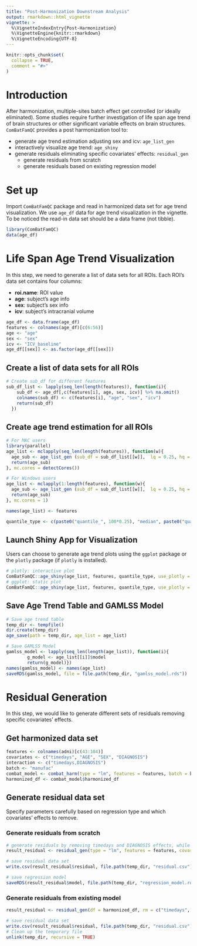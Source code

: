 ```yaml
---
title: "Post-Harmonization Downstream Analysis"
output: rmarkdown::html_vignette
vignette: >
  %\VignetteIndexEntry{Post-Harmonization}
  %\VignetteEngine{knitr::rmarkdown}
  %\VignetteEncoding{UTF-8}
---
```


```r
knitr::opts_chunk$set(
  collapse = TRUE,
  comment = "#>"
)
```

# Introduction

After harmonization, multiple-sites batch effect get controlled (or ideally eliminated). Some studies require further investigation of life span age trend of brain structures or other significant variable effects on brain structures. `ComBatFamQC` provides a post harmonization tool to:

-   generate age trend estimation adjusting sex and icv: `age_list_gen`
-   interactively visualize age trend: `age_shiny`
-   generate residuals eliminating specific covariates' effects: `residual_gen`
    -   generate residuals from scratch
    -   generate residuals based on existing regression model

# Set up

Import `ComBatFamQC` package and read in harmonized data set for age trend visualization. We use `age_df` data for age trend visualization in the vignette. To be noticed the read-in data set should be a data frame (not tibble). 
 
```r
library(ComBatFamQC)
data(age_df)
```

# Life Span Age Trend Visualization

In this step, we need to generate a list of data sets for all ROIs. Each ROI's data set contains four columns:

-   **roi.name**: ROI value
-   **age**: subject's age info
-   **sex**: subject's sex info
-   **icv**: subject's intracranial volume

```r
age_df <- data.frame(age_df)
features <- colnames(age_df)[c(6:56)]
age <- "age"
sex <- "sex"
icv <- "ICV_baseline"
age_df[[sex]] <- as.factor(age_df[[sex]])
```

## Create a list of data sets for all ROIs

```r
# Create sub_df for different features
sub_df_list <- lapply(seq_len(length(features)), function(i){
    sub_df <- age_df[,c(features[i], age, sex, icv)] %>% na.omit()
    colnames(sub_df) <- c(features[i], "age", "sex", "icv")
    return(sub_df)
  })
```

## Create age trend estimation for all ROIs

```r
# For MAC users
library(parallel)
age_list <- mclapply(seq_len(length(features)), function(w){
  age_sub <- age_list_gen (sub_df = sub_df_list[[w]],  lq = 0.25, hq = 0.75)
  return(age_sub)
}, mc.cores = detectCores()) 

# For Windows users
age_list <- mclapply(1:length(features), function(w){
  age_sub <- age_list_gen (sub_df = sub_df_list[[w]],  lq = 0.25, hq = 0.75)
  return(age_sub)
}, mc.cores = 1) 

names(age_list) <- features

quantile_type <- c(paste0("quantile_", 100*0.25), "median", paste0("quantile_", 100*0.75))
```

## Launch Shiny App for Visualization

Users can choose to generate age trend plots using the `ggplot` package or the `plotly` package (if `plotly` is installed).

```r
# plotly: interactive plot
ComBatFamQC::age_shiny(age_list, features, quantile_type, use_plotly = TRUE)
# ggplot: static plot
ComBatFamQC::age_shiny(age_list, features, quantile_type, use_plotly = FALSE)
```

## Save Age Trend Table and GAMLSS Model

```r
# Save age trend table
temp_dir <- tempfile()
dir.create(temp_dir)
age_save(path = temp_dir, age_list = age_list)

# Save GAMLSS Model
gamlss_model <- lapply(seq_len(length(age_list)), function(i){
        g_model <- age_list[[i]]$model
        return(g_model)})
names(gamlss_model) <- names(age_list)
saveRDS(gamlss_model, file = file.path(temp_dir, "gamlss_model.rds"))
```

# Residual Generation

In this step, we would like to generate different sets of residuals removing specific covariates' effects.

## Get harmonized data set
```r
features <- colnames(adni)[c(43:104)]
covariates <- c("timedays", "AGE", "SEX", "DIAGNOSIS")
interaction <- c("timedays,DIAGNOSIS")
batch <- "manufac"
combat_model <- combat_harm(type = "lm", features = features, batch = batch, covariates = covariates, interaction = interaction, smooth = NULL, random = NULL, df = adni)
harmonized_df <- combat_model$harmonized_df
```

## Generate residual data set

Specify parameters carefully based on regression type and which covariates' effects to remove.

### Generate residuals from scratch
```r
# generate residuals by removing timedays and DIAGNOSIS effects, while preserving AGE and SEX effects.
result_residual <- residual_gen(type = "lm", features = features, covariates = covariates, interaction = interaction, smooth = NULL, df = harmonized_df, rm = c("timedays", "DIAGNOSIS"))

# save residual data set
write.csv(result_residual$residual, file.path(temp_dir, "residual.csv"))

# save regression model
saveRDS(result_residual$model, file.path(temp_dir, "regression_model.rds"))
```

### Generate residuals from existing model
```r
result_residual <- residual_gen(df = harmonized_df, rm = c("timedays", "DIAGNOSIS"), model = TRUE, model_path = file.path(temp_dir, "regression_model.rds"))

# save residual data set
write.csv(result_residual$residual, file.path(temp_dir, "residual.csv"))
# Clean up the temporary file
unlink(temp_dir, recursive = TRUE)
```

